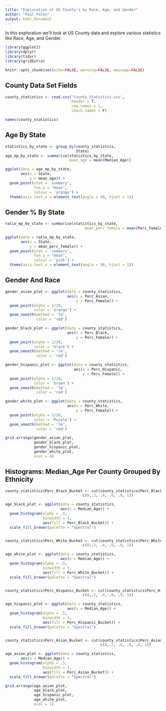 ```yaml
---
title: "Exploration of US County's by Race, Age, and Gender"
author: "Paul Foley"
output: html_document
---
```


In this exploration we'll look at US County data and explore various statistics like Race, Age, and Gender.

```r
library(ggplot2)
library(dplyr)
library(tidyr)
library(gridExtra)
```

```r
knitr::opts_chunk$set(echo=FALSE, warning=FALSE, message=FALSE)
```

## County Data Set Fields

```r
county_statistics <- read.csv('County_Statistics.csv', 
                              header = T, 
                              row.names = 1, 
                              check.names = F)

names(county_statistics)
```

## Age By State

```r
statistics_by_state <- group_by(county_statistics, 
                                State)
age_mp_by_state <- summarise(statistics_by_state, 
                             mean_age = mean(Median_Age))

ggplot(data = age_mp_by_state,
       aes(x = State, 
           y = mean_age)) +
  geom_point(stat = 'summary',
             fun.y = "mean",
             colour = 'orange') +
  theme(axis.text.x = element_text(angle = 90, hjust = 1))
```

## Gender % By State

```r
ratio_mp_by_state <- summarise(statistics_by_state, 
                                    mean_perc_female = mean(Perc_Female))

ggplot(data = ratio_mp_by_state,
       aes(x = State,
           y = mean_perc_female)) +
  geom_point(stat = 'summary',
             fun.y = "mean",
             colour = 'pink') +
  theme(axis.text.x = element_text(angle = 90, hjust = 1))
```

## Gender And Race

```r
gender_asian_plot <- ggplot(data = county_statistics,
                            aes(x = Perc_Asian,
                                y = Perc_Female)) +
  geom_point(alpha = 1/20,
             color = 'orange') +
  geom_smooth(method = 'lm',
              color = 'red')

gender_black_plot <- ggplot(data = county_statistics, 
                            aes(x = Perc_Black, 
                                y = Perc_Female)) +
  geom_point(alpha = 1/20,
             color = 'black') +
  geom_smooth(method = 'lm',
              color = 'red')

gender_hispanic_plot <- ggplot(data = county_statistics,
                               aes(x = Perc_Hispanic,
                                   y = Perc_Female)) +
  geom_point(alpha = 1/20,
             color = 'brown') +
  geom_smooth(method = 'lm',
              color = 'red')

gender_white_plot <- ggplot(data = county_statistics,
                            aes(x = Perc_White, 
                                y = Perc_Female)) +
  geom_point(alpha = 1/20,
             color = 'Purple') +
  geom_smooth(method = 'lm',
              color = 'red')

grid.arrange(gender_asian_plot, 
             gender_black_plot, 
             gender_hispanic_plot, 
             gender_white_plot,
             ncol = 4)
```

## Histograms: Median_Age Per County Grouped By Ethnicity

```r
county_statistics$Perc_Black_Bucket <- cut(county_statistics$Perc_Black,
                                   c(0,.2, .4, .6, .8, 1))

age_black_plot <- ggplot(data = county_statistics,
                         aes(x = Median_Age)) +
  geom_histogram(alpha = .5,
                 binwidth = 1,
                 aes(fill = Perc_Black_Bucket)) +
  scale_fill_brewer(palette = "Spectral")


county_statistics$Perc_White_Bucket <- cut(county_statistics$Perc_White,
                                   c(0,.2, .4, .6, .8, 1))

age_white_plot <- ggplot(data = county_statistics,
                         aes(x = Median_Age)) +
  geom_histogram(alpha = .5,
                 binwidth = 1,
                 aes(fill = Perc_White_Bucket)) +
  scale_fill_brewer(palette = "Spectral")


county_statistics$Perc_Hispanic_Bucket <- cut(county_statistics$Perc_Hispanic,
                                   c(0,.2, .4, .6, .8, 1))

age_hispanic_plot <- ggplot(data = county_statistics,
                            aes(x = Median_Age)) +
  geom_histogram(alpha = .5,
                 binwidth = 1,
                 aes(fill = Perc_Hispanic_Bucket)) +
  scale_fill_brewer(palette = "Spectral")


county_statistics$Perc_Asian_Bucket <- cut(county_statistics$Perc_Asian,
                                           c(0,.2, .4, .6, .8, 1))

age_asian_plot <- ggplot(data = county_statistics,
       aes(x = Median_Age)) +
  geom_histogram(alpha = .5,
                 binwidth = 1,
                 aes(fill = Perc_Asian_Bucket)) +
  scale_fill_brewer(palette = "Spectral")

grid.arrange(age_asian_plot, 
             age_black_plot, 
             age_hispanic_plot, 
             age_white_plot,
             ncol = 1)
```